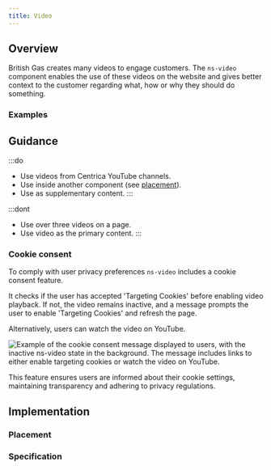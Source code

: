 ```yaml
---
title: Video
---
```




## Overview

<CompDetails name={componentName} />

British Gas creates many videos to engage customers. The `ns-video` component enables the use of these videos on the website and gives better context to the customer regarding what, how or why they should do something.

### Examples

<ExampleViewer type="standard" />

## Guidance

:::do
- Use videos from Centrica YouTube channels.
- Use inside another component (see [placement](/components/ns-video#placement)).
- Use as supplementary content.
:::

:::dont
- Use over three videos on a page.
- Use video as the primary content.
:::

### Cookie consent

To comply with user privacy preferences `ns-video` includes a cookie consent feature.

It checks if the user has accepted 'Targeting Cookies' before enabling video playback. If not, the video remains inactive, and a message prompts the user to enable 'Targeting Cookies' and refresh the page.

Alternatively, users can watch the video on YouTube.

![Example of the cookie consent message displayed to users, with the inactive ns-video state in the background. The message includes links to either enable targeting cookies or watch the video on YouTube.](@assets/components/ns-video/cookieconsent.webp)

This feature ensures users are informed about their cookie settings, maintaining transparency and adhering to privacy regulations.

## Implementation

### Placement

<Placement name={componentName} />

### Specification

<Specification name={componentName} />

